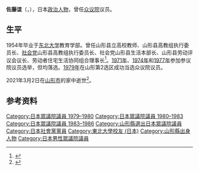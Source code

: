 {{Infobox Officeholder
|name = 佐藤 誼
|image = 
|imagesize = 250px
|caption = 
|country = 
|order = 
|office     = {{JPN}}[[眾議院_(日本)|眾議院]]議員
|term_start  = 1979年10月8日
|term_end  = 1986年6月2日
|predecessor = 
|successor   = 
|constituency= {{link-ja|山形縣第2區 (中選舉區)|山形県第2区 (中選挙区)|山形縣第2區}}
|birth_date = {{Birth date|1927|5|28}}
|birth_place = {{EOJ}}[[山形縣|山形縣]][[鶴岡市|鶴岡市]]
|death_date ={{Death date and age|2021|3|2|1927|5|28}}
|death_place = {{JPN}}[[山形縣|山形縣]][[山形市|山形市]]
|alma_mater = [[東北大學_(日本)|東北大学]]教育学部
|profession = 
|occupation = {{link-ja|山形縣立鶴岡工業高級中學|山形県立鶴岡工業高等学校}}[[教師|教師]]
|spouse = 
|parents=
|children=
|relatives= 
|party = [[日本社会党|日本社会党]]
|website=
}}
'''佐藤谊'''（{{jpn|j=佐藤 誼|hg=さとう よしみ|rm=Satō Yoshimi|f=y}}，{{bd|1927年|5月28日|2021年|3月2日|catIdx=Sato}}），日本[[政治人物|政治人物]]，曾任[[众议院_(日本)|众议院]]议员。

==生平==
1954年毕业于[[东北大学_(日本)|东北大学]]教育学部。曾任山形县立高校教师、山形县高教组执行委员长、[[日本社会党|社会党]]山形县高教组执行委员长、社会党山形县生活本部长、山形县劳动评议会议长、劳动者住宅生活协同组合理事长<ref>{{cite book |editor=于清高 |editor2=华珏 |title=现代日本名人录·第2卷 |date=1982 |publisher=时事出版社 |page=146}}</ref>。[[第9屆日本參議院議員通常選舉|1971年]]、[[第10屆日本參議院議員通常選舉|1974年]]和[[第11屆日本參議院議員通常選舉|1977年]]参加参议院议员选举，但均落选。[[第35屆日本眾議院議員總選舉|1979年]]在山形第2选区成功当选众议院议员。

2021年3月2日在[[山形市|山形市]]的家中逝世<ref>{{cite web |title=佐藤誼氏が死去　元衆院議員 |url=https://www.nikkei.com/article/DGXZQODG033GK0T00C21A3000000/ |publisher=[[日本经济新闻|日本经济新闻]] |language=ja |date=2021-03-03 |access-date=2021-03-06 |archive-date=2021-03-03 |archive-url=https://web.archive.org/web/20210303071923/https://www.nikkei.com/article/DGXZQODG033GK0T00C21A3000000/ }}</ref>。

==参考资料==
{{reflist}}

{{Authority control}}
{{DEFAULTSORT:Sato Yoshimi}}
[[Category:日本眾議院議員_1979–1980|Category:日本眾議院議員 1979–1980]]
[[Category:日本眾議院議員_1980–1983|Category:日本眾議院議員 1980–1983]]
[[Category:日本眾議院議員_1983–1986|Category:日本眾議院議員 1983–1986]]
[[Category:山形縣選出日本眾議院議員|Category:山形縣選出日本眾議院議員]]
[[Category:日本社會黨黨員|Category:日本社會黨黨員]]
[[Category:東北大學校友_(日本)|Category:東北大學校友 (日本)]]
[[Category:山形縣出身人物|Category:山形縣出身人物]]
[[Category:日本男性眾議院議員|Category:日本男性眾議院議員]]